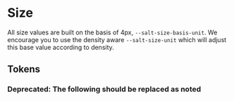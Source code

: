 
<Meta title="Theme/Foundations/Size" />

# Size

All size values are built on the basis of 4px, `--salt-size-basis-unit`. We encourage you to use the density aware `--salt-size-unit` which will adjust this base value according to density.

## Tokens

<DocGrid>
  <SpacingBlock spacingVar="--salt-size-accent" />
  <SpacingBlock spacingVar="--salt-size-adornmentGap" />
  <SpacingBlock spacingVar="--salt-size-base" />
  <SpacingBlock spacingVar="--salt-size-basis-unit" />
  <SpacingBlock spacingVar="--salt-size-border" />
  <SpacingBlock spacingVar="--salt-size-compact" />
  <SpacingBlock spacingVar="--salt-size-container-spacing" />
  <SpacingBlock spacingVar="--salt-size-selectable" />
  <SpacingBlock spacingVar="--salt-size-separator-height" />
  <SpacingBlock spacingVar="--salt-size-separator-strokeWidth" />
  <SpacingBlock spacingVar="--salt-size-sharktooth-height" />
  <SpacingBlock spacingVar="--salt-size-sharktooth-width" />
  <SpacingBlock spacingVar="--salt-size-stackable" />
  <SpacingBlock spacingVar="--salt-size-unit" />
</DocGrid>

### **Deprecated:** The following should be replaced as noted

<DocGrid withNotes>
  <SpacingBlock
    spacingVar="--salt-size-brandBar"
    replacementToken="--salt-size-accent"
  />
  <SpacingBlock
    spacingVar="--salt-size-detail"
    replacementToken="--salt-size-compact"
  />
  <SpacingBlock
    spacingVar="--salt-size-selection"
    replacementToken="--salt-size-selectable"
  />
  <SpacingBlock
    spacingVar="--salt-size-divider-height"
    replacementToken="--salt-size-separator-height"
  />
  <SpacingBlock
    spacingVar="--salt-size-divider-strokeWidth"
    replacementToken="--salt-size-separator-strokeWidth"
  />
</DocGrid>
